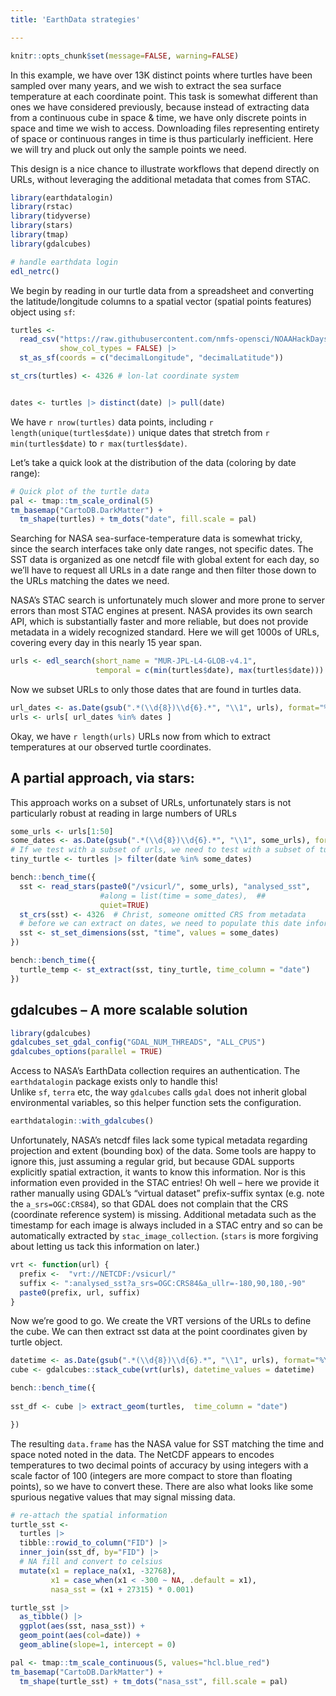 ```yaml
---
title: 'EarthData strategies'

---
```


```r
knitr::opts_chunk$set(message=FALSE, warning=FALSE)
```



In this example, we have over 13K distinct points where turtles have been sampled over many years, and we wish to extract the sea surface temperature at each coordinate point.
This task is somewhat different than ones we have considered previously, because instead of extracting data from a continuous cube in space & time, we have only discrete points in space and time we wish to access.  Downloading files representing entirety of space or continuous ranges in time is thus particularly inefficient.  Here we will try and pluck out only the sample points we need.


This design is a nice chance to illustrate workflows that depend directly on URLs, without leveraging the additional metadata that comes from STAC.  

```r
library(earthdatalogin)
library(rstac)
library(tidyverse)
library(stars)
library(tmap)
library(gdalcubes)
```



```r
# handle earthdata login
edl_netrc()
```

We begin by reading in our turtle data from a spreadsheet and converting the latitude/longitude columns to a spatial vector (spatial points features) object using `sf`:

```r
turtles <- 
  read_csv("https://raw.githubusercontent.com/nmfs-opensci/NOAAHackDays-2024/main/r-tutorials/data/occ_all.csv",
           show_col_types = FALSE) |> 
  st_as_sf(coords = c("decimalLongitude", "decimalLatitude"))

st_crs(turtles) <- 4326 # lon-lat coordinate system


dates <- turtles |> distinct(date) |> pull(date)

```

We have `r nrow(turtles)` data points, including `r length(unique(turtles$date))` unique dates that stretch from `r min(turtles$date)` to `r max(turtles$date)`.

Let's take a quick look at the distribution of the data (coloring by date range):

```r
# Quick plot of the turtle data
pal <- tmap::tm_scale_ordinal(5)
tm_basemap("CartoDB.DarkMatter") + 
  tm_shape(turtles) + tm_dots("date", fill.scale = pal)
```


Searching for NASA sea-surface-temperature data is somewhat tricky, since the search interfaces take only date ranges, not specific dates. The SST data is organized as one netcdf file with global extent for each day, so we'll have to request all URLs in a date range and then filter those down to the URLs matching the dates we need.  

NASA's STAC search is unfortunately much slower and more prone to server errors than most STAC engines at present.  NASA provides its own search API, which is substantially faster and more reliable, but does not provide metadata in a widely recognized standard. Here we will get 1000s of URLs, covering every day in this nearly 15 year span.

```r
urls <- edl_search(short_name = "MUR-JPL-L4-GLOB-v4.1",
                   temporal = c(min(turtles$date), max(turtles$date)))
```

Now we subset URLs to only those dates that are found in turtles data.

```r
url_dates <- as.Date(gsub(".*(\\d{8})\\d{6}.*", "\\1", urls), format="%Y%m%d")
urls <- urls[ url_dates %in% dates ]
```

Okay, we have `r length(urls)` URLs now from which to extract temperatures at our observed turtle coordinates.

## A partial approach, via stars:

This approach works on a subset of URLs,  unfortunately stars is not particularly robust at reading in large numbers of URLs


```r
some_urls <- urls[1:50]
some_dates <- as.Date(gsub(".*(\\d{8})\\d{6}.*", "\\1", some_urls), format="%Y%m%d")
# If we test with a subset of urls, we need to test with a subset of turtles too!
tiny_turtle <- turtles |> filter(date %in% some_dates)

bench::bench_time({ 
  sst <- read_stars(paste0("/vsicurl/", some_urls), "analysed_sst", 
                    #along = list(time = some_dates),  ## 
                    quiet=TRUE)
  st_crs(sst) <- 4326  # Christ, someone omitted CRS from metadata
  # before we can extract on dates, we need to populate this date information
  sst <- st_set_dimensions(sst, "time", values = some_dates)
})

bench::bench_time({
  turtle_temp <- st_extract(sst, tiny_turtle, time_column = "date")
})
```


## gdalcubes -- A more scalable solution

```r
library(gdalcubes)
gdalcubes_set_gdal_config("GDAL_NUM_THREADS", "ALL_CPUS")
gdalcubes_options(parallel = TRUE)
```

Access to NASA's EarthData collection requires an authentication.
The `earthdatalogin` package exists only to handle this!  
Unlike `sf`, `terra` etc, the way `gdalcubes` calls `gdal` 
does not inherit global environmental variables, so this helper
function sets the configuration.
  
```r
earthdatalogin::with_gdalcubes()
```


Unfortunately, NASA's netcdf files lack some typical metadata regarding projection and extent (bounding box) of the data.  Some tools are happy to ignore this, just assuming a regular grid, but because GDAL supports explicitly spatial extraction, it wants to know this information.  Nor is this information even provided in the STAC entries! Oh well -- here we provide it rather manually using GDAL's "virtual dataset" prefix-suffix syntax (e.g. note the `a_srs=OGC:CRS84`), so that GDAL does not complain that the CRS (coordinate reference system) is missing.  Additional metadata such as the timestamp for each image is always included in a STAC entry and so can be automatically extracted by `stac_image_collection`.  (`stars` is more forgiving about letting us tack this information on later.)

```r
vrt <- function(url) {
  prefix <-  "vrt://NETCDF:/vsicurl/"
  suffix <- ":analysed_sst?a_srs=OGC:CRS84&a_ullr=-180,90,180,-90"
  paste0(prefix, url, suffix)
}
```


Now we're good to go. We create the VRT versions of the URLs to define the cube.  We can then extract sst data at the point coordinates given by turtle object.


```r

datetime <- as.Date(gsub(".*(\\d{8})\\d{6}.*", "\\1", urls), format="%Y%m%d")
cube <- gdalcubes::stack_cube(vrt(urls), datetime_values = datetime)

bench::bench_time({
  
sst_df <- cube |> extract_geom(turtles,  time_column = "date")

})
```

The resulting `data.frame` has the NASA value for SST matching the time and space noted noted in the data.  The NetCDF appears to encodes temperatures to two decimal points of accuracy by using integers with a scale factor of 100 (integers are more compact to store than floating points), so we have to convert these.  There are also what looks like some spurious negative values that may signal missing data.  


```r
# re-attach the spatial information
turtle_sst <- 
  turtles |> 
  tibble::rowid_to_column("FID") |>
  inner_join(sst_df, by="FID") |> 
  # NA fill and convert to celsius
  mutate(x1 = replace_na(x1, -32768),
         x1 = case_when(x1 < -300 ~ NA, .default = x1),
         nasa_sst = (x1 + 27315) * 0.001)
```


```r
turtle_sst |>
  as_tibble() |> 
  ggplot(aes(sst, nasa_sst)) + 
  geom_point(aes(col=date)) + 
  geom_abline(slope=1, intercept = 0)
```

```r
pal <- tmap::tm_scale_continuous(5, values="hcl.blue_red")
tm_basemap("CartoDB.DarkMatter") + 
  tm_shape(turtle_sst) + tm_dots("nasa_sst", fill.scale = pal)
```
